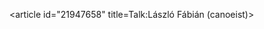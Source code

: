 <article id="21947658" title=Talk:László Fábián (canoeist)>
	<talkpage id="21947658" title="Talk:László Fábián (canoeist)">
{{WikiProjectBannerShell|1=
{{WikiProject Water sports|class=Stub
}}
{{WikiProject Kayaking|class=Stub|importance=Mid
|auto=yes
}}
{{WikiProject Biography|living=yes
|class=Stub
|listas=Fabian, Laszlo
|auto=yes
|sports-work-group=yes
|sports-priority=
}}
{{WikiProject Hungary|class=stub|sports=yes}}
{{WikiProject Olympics|class=Stub|importance=|auto=yes}}
| blp=yes
}}
	</talkpage>
</article>